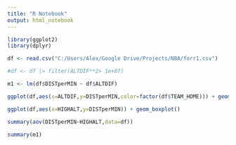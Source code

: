 ```yaml
---
title: "R Notebook"
output: html_notebook
---
```


```r
library(ggplot2)
library(dplyr)

df <- read.csv("C:/Users/Alex/Google Drive/Projects/NBA/forr1.csv")

#df <- df |> filter(ALTDIF**2> 1e+07)

m1 <- lm(df$DISTperMIN ~ df$ALTDIF)

ggplot(df,aes(x=ALTDIF,y=DISTperMIN,color=factor(df$TEAM_HOME))) + geom_point()


```


```r
ggplot(df,aes(x=HIGHALT,y=DISTperMIN)) + geom_boxplot()

```
```r
summary(aov(DISTperMIN~HIGHALT,data=df))

```




```r
summary(m1)
```






